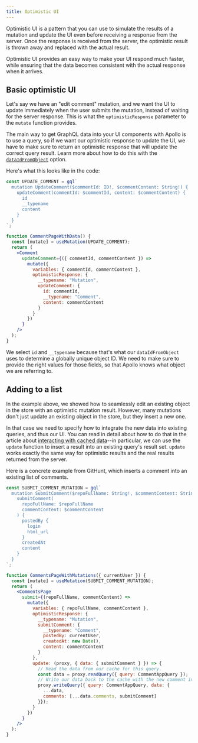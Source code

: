 ```yaml
---
title: Optimistic UI
---
```


Optimistic UI is a pattern that you can use to simulate the results of a mutation and update the UI even before receiving a response from the server. Once the response is received from the server, the optimistic result is thrown away and replaced with the actual result.

Optimistic UI provides an easy way to make your UI respond much faster, while ensuring that the data becomes consistent with the actual response when it arrives.

## Basic optimistic UI

Let's say we have an "edit comment" mutation, and we want the UI to update immediately when the user submits the mutation, instead of waiting for the server response. This is what the `optimisticResponse` parameter to the `mutate` function provides.

The main way to get GraphQL data into your UI components with Apollo is to use a query, so if we want our optimistic response to update the UI, we have to make sure to return an optimistic response that will update the correct query result. Learn more about how to do this with the [`dataIdFromObject`](../caching/cache-configuration/#data-normalization) option.

Here's what this looks like in the code:

```jsx
const UPDATE_COMMENT = gql`
  mutation UpdateComment($commentId: ID!, $commentContent: String!) {
    updateComment(commentId: $commentId, content: $commentContent) {
      id
      __typename
      content
    }
  }
`;

function CommentPageWithData() {
  const [mutate] = useMutation(UPDATE_COMMENT);
  return (
    <Comment
      updateComment={({ commentId, commentContent }) =>
        mutate({
          variables: { commentId, commentContent },
          optimisticResponse: {
            __typename: "Mutation",
            updateComment: {
              id: commentId,
              __typename: "Comment",
              content: commentContent
            }
          }
        })
      }
    />
  );
}
```

We select `id` and `__typename` because that's what our `dataIdFromObject` uses to determine a globally unique object ID. We need to make sure to provide the right values for those fields, so that Apollo knows what object we are referring to.

## Adding to a list

In the example above, we showed how to seamlessly edit an existing object in the store with an optimistic mutation result. However, many mutations don't just update an existing object in the store, but they insert a new one.

In that case we need to specify how to integrate the new data into existing queries, and thus our UI. You can read in detail about how to do that in the article about [interacting with cached data](../caching/cache-interaction/)--in particular, we can use the `update` function to insert a result into an existing query's result set. `update` works exactly the same way for optimistic results and the real results returned from the server.

Here is a concrete example from GitHunt, which inserts a comment into an existing list of comments.

```jsx
const SUBMIT_COMMENT_MUTATION = gql`
  mutation SubmitComment($repoFullName: String!, $commentContent: String!) {
    submitComment(
      repoFullName: $repoFullName
      commentContent: $commentContent
    ) {
      postedBy {
        login
        html_url
      }
      createdAt
      content
    }
  }
`;

function CommentsPageWithMutations({ currentUser }) {
  const [mutate] = useMutation(SUBMIT_COMMENT_MUTATION);
  return (
    <CommentsPage
      submit={(repoFullName, commentContent) =>
        mutate({
          variables: { repoFullName, commentContent },
          optimisticResponse: {
            __typename: "Mutation",
            submitComment: {
              __typename: "Comment",
              postedBy: currentUser,
              createdAt: new Date(),
              content: commentContent
            }
          },
          update: (proxy, { data: { submitComment } }) => {
            // Read the data from our cache for this query.
            const data = proxy.readQuery({ query: CommentAppQuery });
            // Write our data back to the cache with the new comment in it
            proxy.writeQuery({ query: CommentAppQuery, data: {
              ...data,
              comments: [...data.comments, submitComment]
            }});
          }
        })
      }
    />
  );
}
```

